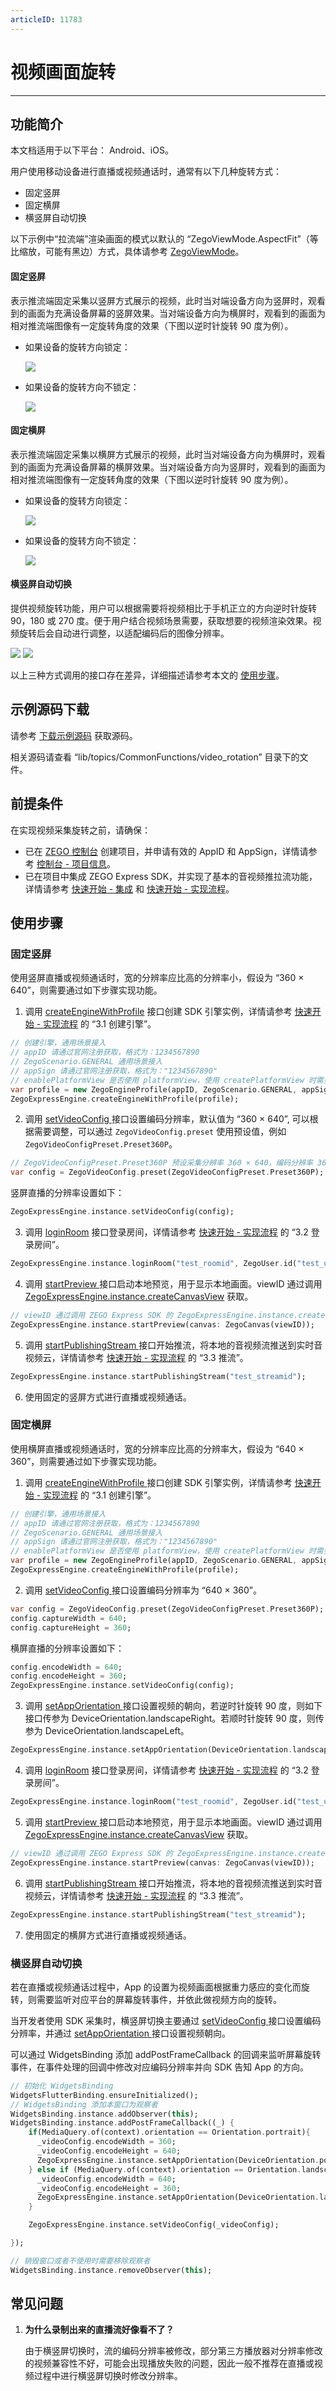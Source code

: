 ```yaml
---
articleID: 11783
---
```

# 视频画面旋转

- - -

## 功能简介

<Warning title="注意">


本文档适用于以下平台： Android、iOS。 

</Warning>



用户使用移动设备进行直播或视频通话时，通常有以下几种旋转方式：

- 固定竖屏
- 固定横屏
- 横竖屏自动切换

<Note title="说明">


以下示例中“拉流端”渲染画面的模式以默认的 “ZegoViewMode.AspectFit”（等比缩放，可能有黑边）方式，具体请参考 [ZegoViewMode](https://doc-zh.zego.im/unique-api/express-video-sdkhttps://doc-zh.zego.im/article/dart_flutter/zego_express_engine/ZegoViewMode.html)。

</Note>



#### 固定竖屏
  
表示推流端固定采集以竖屏方式展示的视频，此时当对端设备方向为竖屏时，观看到的画面为充满设备屏幕的竖屏效果。当对端设备方向为横屏时，观看到的画面为相对推流端图像有一定旋转角度的效果（下图以逆时针旋转 90 度为例）。

- 如果设备的旋转方向锁定：

    <Frame width="512" height="auto" caption=""><img src="https://storage.zego.im/sdk-doc/Pics/Android/Video-rotation/Fixed_portrait_screen.png" /></Frame>

- 如果设备的旋转方向不锁定：

    <Frame width="512" height="auto" caption=""><img src="https://storage.zego.im/sdk-doc/Pics/Android/Video-rotation/Fixed_portrait_screen_noUI.png" /></Frame>

#### 固定横屏

表示推流端固定采集以横屏方式展示的视频，此时当对端设备方向为横屏时，观看到的画面为充满设备屏幕的横屏效果。当对端设备方向为竖屏时，观看到的画面为相对推流端图像有一定旋转角度的效果（下图以逆时针旋转 90 度为例）。

- 如果设备的旋转方向锁定：

    <Frame width="512" height="auto" caption=""><img src="https://storage.zego.im/sdk-doc/Pics/Android/Video-rotation/Fixed_horizontal_screen.png" /></Frame>

- 如果设备的旋转方向不锁定：

    <Frame width="512" height="auto" caption=""><img src="https://storage.zego.im/sdk-doc/Pics/Android/Video-rotation/Fixed_horizontal_screen_noUI.png" /></Frame>

#### 横竖屏自动切换

提供视频旋转功能，用户可以根据需要将视频相比于手机正立的方向逆时针旋转 90，180 或 270 度。便于用户结合视频场景需要，获取想要的视频渲染效果。视频旋转后会自动进行调整，以适配编码后的图像分辨率。

<Frame width="512" height="auto" caption=""><img src="https://storage.zego.im/sdk-doc/Pics/Android/Video-rotation/Switch_between_horizontal_and_portrait_01.png" /></Frame>

<Frame width="512" height="auto" caption=""><img src="https://storage.zego.im/sdk-doc/Pics/Android/Video-rotation/Switch_between_horizontal_and_portrait_02.png" /></Frame>

以上三种方式调用的接口存在差异，详细描述请参考本文的 [使用步骤](!AdvancedModule/Video_capture_rotation#4)。


## 示例源码下载

请参考 [下载示例源码](!DownloadDemo/DownloadDemo) 获取源码。

相关源码请查看 “lib/topics/CommonFunctions/video_rotation” 目录下的文件。

## 前提条件

在实现视频采集旋转之前，请确保：

- 已在 [ZEGO 控制台](https://console.zego.im) 创建项目，并申请有效的 AppID 和 AppSign，详情请参考 [控制台 - 项目信息](https://doc-zh.zego.im/article/12107)。
- 已在项目中集成 ZEGO Express SDK，并实现了基本的音视频推拉流功能，详情请参考 [快速开始 - 集成](!Integration/SDK_Integration) 和 [快速开始 - 实现流程](!Integration/Solution_Implementation)。



## 使用步骤

### 固定竖屏

使用竖屏直播或视频通话时，宽的分辨率应比高的分辨率小，假设为 “360 × 640”，则需要通过如下步骤实现功能。

1. 调用 [createEngineWithProfile](https://doc-zh.zego.im/unique-api/express-video-sdkhttps://doc-zh.zego.im/article/dart_flutter/zego_express_engine/ZegoExpressEngine/createEngineWithProfile.html) 接口创建 SDK 引擎实例，详情请参考 [快速开始 - 实现流程](!Integration/Solution_Implementation#3_1) 的 “3.1 创建引擎”。


```dart
// 创建引擎，通用场景接入
// appID 请通过官网注册获取，格式为：1234567890
// ZegoScenario.GENERAL 通用场景接入
// appSign 请通过官网注册获取，格式为："1234567890"
// enablePlatformView 是否使用 platformView，使用 createPlatformView 时需要设置为 true
var profile = new ZegoEngineProfile(appID, ZegoScenario.GENERAL, appSign: appSign, enablePlatformView: enablePlatformView);
ZegoExpressEngine.createEngineWithProfile(profile);
```

2. 调用 [setVideoConfig ](https://doc-zh.zego.im/unique-api/express-video-sdkhttps://doc-zh.zego.im/article/dart_flutter/zego_express_engine/ZegoExpressEnginePublisher/setVideoConfig.html) 接口设置编码分辨率，默认值为 “360 × 640”, 可以根据需要调整，可以通过 `ZegoVideoConfig.preset` 使用预设值，例如 `ZegoVideoConfigPreset.Preset360P`。

```dart
// ZegoVideoConfigPreset.Preset360P 预设采集分辨率 360 × 640，编码分辨率 360 × 640，码率 600，帧率 15
var config = ZegoVideoConfig.preset(ZegoVideoConfigPreset.Preset360P);
```

竖屏直播的分辨率设置如下：

```dart
ZegoExpressEngine.instance.setVideoConfig(config);
```

3. 调用 [loginRoom](https://doc-zh.zego.im/unique-api/express-video-sdkhttps://doc-zh.zego.im/article/dart_flutter/zego_express_engine/ZegoExpressEngineRoom/loginRoom.html) 接口登录房间，详情请参考 [快速开始 - 实现流程](!Integration/Solution_Implementation#3_2) 的 “3.2 登录房间”。

```dart
ZegoExpressEngine.instance.loginRoom("test_roomid", ZegoUser.id("test_userid"));
```

4. 调用 [startPreview ](https://doc-zh.zego.im/unique-api/express-video-sdkhttps://doc-zh.zego.im/article/dart_flutter/zego_express_engine/ZegoExpressEnginePublisher/startPreview.html) 接口启动本地预览，用于显示本地画面。viewID 通过调用 [ZegoExpressEngine.instance.createCanvasView](https://doc-zh.zego.im/unique-api/express-video-sdkhttps://doc-zh.zego.im/article/dart_flutter/zego_express_engine/ZegoExpressCanvasViewUtils/createCanvasView.html) 获取。

```dart
// viewID 通过调用 ZEGO Express SDK 的 ZegoExpressEngine.instance.createCanvasView 获取
ZegoExpressEngine.instance.startPreview(canvas: ZegoCanvas(viewID));
```

5. 调用 [startPublishingStream ](https://doc-zh.zego.im/unique-api/express-video-sdkhttps://doc-zh.zego.im/article/dart_flutter/zego_express_engine/ZegoExpressEnginePublisher/startPublishingStream.html) 接口开始推流，将本地的音视频流推送到实时音视频云，详情请参考 [快速开始 - 实现流程](!Integration/Solution_Implementation#3_3) 的 “3.3 推流”。

```dart
ZegoExpressEngine.instance.startPublishingStream("test_streamid");
```

6. 使用固定的竖屏方式进行直播或视频通话。


### 固定横屏

使用横屏直播或视频通话时，宽的分辨率应比高的分辨率大，假设为 “640 × 360”，则需要通过如下步骤实现功能。

1. 调用 [createEngineWithProfile ](https://doc-zh.zego.im/unique-api/express-video-sdkhttps://doc-zh.zego.im/article/dart_flutter/zego_express_engine/ZegoExpressEngine/createEngineWithProfile.html) 接口创建 SDK 引擎实例，详情请参考 [快速开始 - 实现流程](!Integration/Solution_Implementation#3_1) 的 “3.1 创建引擎”。


```dart
// 创建引擎，通用场景接入
// appID 请通过官网注册获取，格式为：1234567890
// ZegoScenario.GENERAL 通用场景接入
// appSign 请通过官网注册获取，格式为："1234567890"
// enablePlatformView 是否使用 platformView，使用 createPlatformView 时需要设置为 true
var profile = new ZegoEngineProfile(appID, ZegoScenario.GENERAL, appSign: appSign, enablePlatformView: enablePlatformView);
ZegoExpressEngine.createEngineWithProfile(profile);
```

2. 调用 [setVideoConfig ](https://doc-zh.zego.im/unique-api/express-video-sdkhttps://doc-zh.zego.im/article/dart_flutter/zego_express_engine/ZegoExpressEnginePublisher/setVideoConfig.html) 接口设置编码分辨率为 “640 × 360”。

```dart
var config = ZegoVideoConfig.preset(ZegoVideoConfigPreset.Preset360P);
config.captureWidth = 640;
config.captureHeight = 360;
```

横屏直播的分辨率设置如下：

```dart
config.encodeWidth = 640;
config.encodeHeight = 360;
ZegoExpressEngine.instance.setVideoConfig(config);
```

3. 调用 [setAppOrientation ](https://doc-zh.zego.im/unique-api/express-video-sdkhttps://doc-zh.zego.im/article/dart_flutter/zego_express_engine/ZegoExpressEnginePublisher/setAppOrientation.html) 接口设置视频的朝向，若逆时针旋转 90 度，则如下接口传参为 DeviceOrientation.landscapeRight。若顺时针旋转 90 度，则传参为 DeviceOrientation.landscapeLeft。

```dart
ZegoExpressEngine.instance.setAppOrientation(DeviceOrientation.landscapeRight);
```

4. 调用 [loginRoom](https://doc-zh.zego.im/unique-api/express-video-sdkhttps://doc-zh.zego.im/article/dart_flutter/zego_express_engine/ZegoExpressEngineRoom/loginRoom.html) 接口登录房间，详情请参考 [快速开始 - 实现流程](!Integration/Solution_Implementation#3_2) 的 “3.2 登录房间”。

```dart
ZegoExpressEngine.instance.loginRoom("test_roomid", ZegoUser.id("test_userid"));
```

5. 调用 [startPreview ](https://doc-zh.zego.im/unique-api/express-video-sdkhttps://doc-zh.zego.im/article/dart_flutter/zego_express_engine/ZegoExpressEnginePublisher/startPreview.html) 接口启动本地预览，用于显示本地画面。viewID 通过调用 [ZegoExpressEngine.instance.createCanvasView](https://doc-zh.zego.im/unique-api/express-video-sdkhttps://doc-zh.zego.im/article/dart_flutter/zego_express_engine/ZegoExpressCanvasViewUtils/createCanvasView.html) 获取。


```dart
// viewID 通过调用 ZEGO Express SDK 的 ZegoExpressEngine.instance.createCanvasView 获取
ZegoExpressEngine.instance.startPreview(canvas: ZegoCanvas(viewID));
```

6. 调用 [startPublishingStream ](https://doc-zh.zego.im/unique-api/express-video-sdkhttps://doc-zh.zego.im/article/dart_flutter/zego_express_engine/ZegoExpressEnginePublisher/startPublishingStream.html) 接口开始推流，将本地的音视频流推送到实时音视频云，详情请参考 [快速开始 - 实现流程](!Integration/Solution_Implementation#3_3) 的 “3.3 推流”。

```dart
ZegoExpressEngine.instance.startPublishingStream("test_streamid");
```

7. 使用固定的横屏方式进行直播或视频通话。


### 横竖屏自动切换

若在直播或视频通话过程中，App 的设置为视频画面根据重力感应的变化而旋转，则需要监听对应平台的屏幕旋转事件，并依此做视频方向的旋转。

当开发者使用 SDK 采集时，横竖屏切换主要通过 [setVideoConfig ](https://doc-zh.zego.im/unique-api/express-video-sdkhttps://doc-zh.zego.im/article/dart_flutter/zego_express_engine/ZegoExpressEnginePublisher/setVideoConfig.html) 接口设置编码分辨率，并通过 [setAppOrientation ](https://doc-zh.zego.im/unique-api/express-video-sdkhttps://doc-zh.zego.im/article/dart_flutter/zego_express_engine/ZegoExpressEnginePublisher/setAppOrientation.html) 接口设置视频朝向。

可以通过 WidgetsBinding 添加 addPostFrameCallback 的回调来监听屏幕旋转事件，在事件处理的回调中修改对应编码分辨率并向 SDK 告知 App 的方向。

```dart
// 初始化 WidgetsBinding
WidgetsFlutterBinding.ensureInitialized();
// WidgetsBinding 添加本窗口为观察者
WidgetsBinding.instance.addObserver(this);
WidgetsBinding.instance.addPostFrameCallback((_) {
    if(MediaQuery.of(context).orientation == Orientation.portrait){
      _videoConfig.encodeWidth = 360;
      _videoConfig.encodeHeight = 640;
      ZegoExpressEngine.instance.setAppOrientation(DeviceOrientation.portraitUp);
    } else if (MediaQuery.of(context).orientation == Orientation.landscape){
      _videoConfig.encodeWidth = 640;
      _videoConfig.encodeHeight = 360;
      ZegoExpressEngine.instance.setAppOrientation(DeviceOrientation.landscapeLeft);
    }

    ZegoExpressEngine.instance.setVideoConfig(_videoConfig);

});

// 销毁窗口或者不使用时需要移除观察者
WidgetsBinding.instance.removeObserver(this);
```

## 常见问题

1. **为什么录制出来的直播流好像看不了？**

    由于横竖屏切换时，流的编码分辨率被修改，部分第三方播放器对分辨率修改的视频兼容性不好，可能会出现播放失败的问题，因此一般不推荐在直播或视频过程中进行横竖屏切换时修改分辨率。

